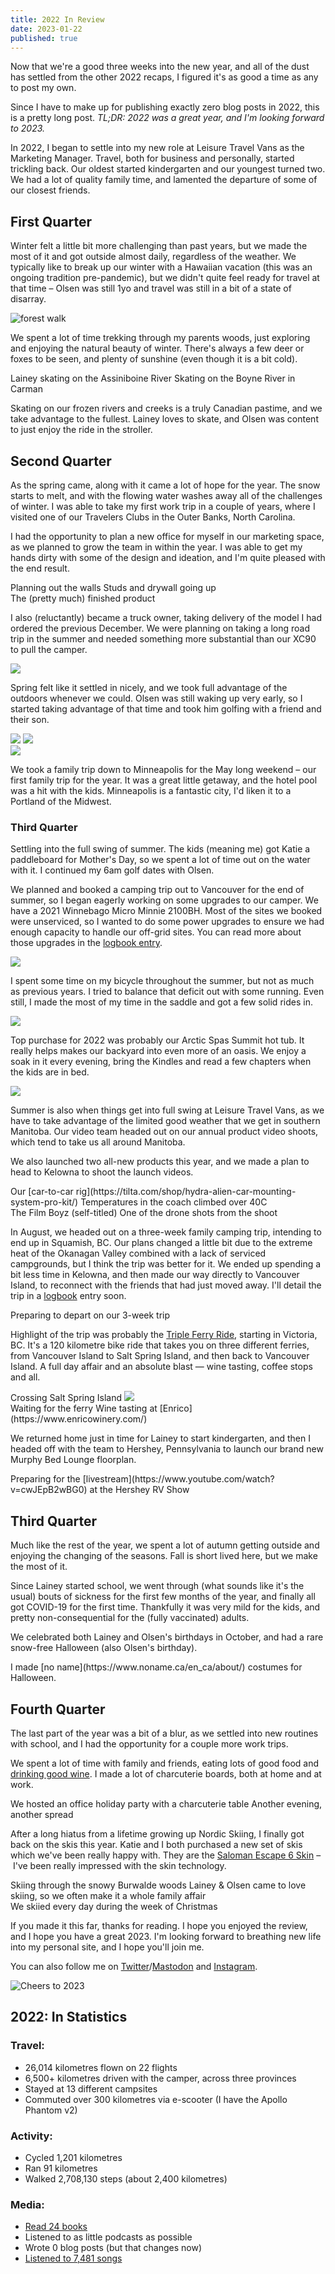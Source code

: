 ```yaml
---
title: 2022 In Review
date: 2023-01-22
published: true
---
```


Now that we're a good three weeks into the new year, and all of the dust has settled from the other 2022 recaps, I figured it's as good a time as any to post my own.

Since I have to make up for publishing exactly zero blog posts in 2022, this is a pretty long post. _TL;DR: 2022 was a great year, and I'm looking forward to 2023._

In 2022, I began to settle into my new role at Leisure Travel Vans as the Marketing Manager. Travel, both for business and personally, started trickling back. Our oldest started kindergarten and our youngest turned two. We had a lot of quality family time, and lamented the departure of some of our closest friends.

## First Quarter

Winter felt a little bit more challenging than past years, but we made the most of it and got outside almost daily, regardless of the weather. We typically like to break up our winter with a Hawaiian vacation (this was an ongoing tradition pre-pandemic), but we didn't quite feel ready for travel at that time – Olsen was still 1yo and travel was still in a bit of a state of disarray.

![forest walk](/img/2022-in-review/forest-walk.jpg)

We spent a lot of time trekking through my parents woods, just exploring and enjoying the natural beauty of winter. There's always a few deer or foxes to be seen, and plenty of sunshine (even though it is a bit cold).

<div className='image-half'>
  <ImageWithCaption src='/img/2022-in-review/lainey-assiniboine-skating.jpg' alt=''>
    Lainey skating on the Assiniboine River
  </ImageWithCaption>
  <ImageWithCaption src='/img/2022-in-review/river-skating.gif' alt=''>
    Skating on the Boyne River in Carman
  </ImageWithCaption>
</div>

Skating on our frozen rivers and creeks is a truly Canadian pastime, and we take advantage to the fullest. Lainey loves to skate, and Olsen was content to just enjoy the ride in the stroller.

## Second Quarter

As the spring came, along with it came a lot of hope for the year. The snow starts to melt, and with the flowing water washes away all of the challenges of winter. I was able to take my first work trip in a couple of years, where I visited one of our Travelers Clubs in the Outer Banks, North Carolina.

I had the opportunity to plan a new office for myself in our marketing space, as we planned to grow the team in within the year. I was able to get my hands dirty with some of the design and ideation, and I'm quite pleased with the end result.

<div className='image-half'>
  <ImageWithCaption src='/img/2022-in-review/office-reno-planning.jpg' alt=''>
    Planning out the walls
  </ImageWithCaption>
  <ImageWithCaption src='/img/2022-in-review/office-reno-wip.jpg' alt=''>
    Studs and drywall going up
  </ImageWithCaption>
</div>

<ImageWithCaption src='/img/2022-in-review/office-reno-complete.jpg' alt=''>
  The (pretty much) finished product
</ImageWithCaption>

I also (reluctantly) became a truck owner, taking delivery of the model I had ordered the previous December. We were planning on taking a long road trip in the summer and needed something more substantial than our XC90 to pull the camper.

<Image src='/img/2022-in-review/new-truck.jpg' />

Spring felt like it settled in nicely, and we took full advantage of the outdoors whenever we could. Olsen was still waking up very early, so I started taking advantage of that time and took him golfing with a friend and their son.

<div className='image-half'>
  <Image src='/img/2022-in-review/stroller-golfing.jpg' />
  <Image src='/img/2022-in-review/morning-golfing.jpg' />
</div>

<Image src='/img/2022-in-review/backyard-work.jpg' />

We took a family trip down to Minneapolis for the May long weekend – our first family trip for the year. It was a great little getaway, and the hotel pool was a hit with the kids. Minneapolis is a fantastic city, I'd liken it to a Portland of the Midwest.

### Third Quarter

Settling into the full swing of summer. The kids (meaning me) got Katie a paddleboard for Mother's Day, so we spent a lot of time out on the water with it. I continued my 6am golf dates with Olsen.

We planned and booked a camping trip out to Vancouver for the end of summer, so I began eagerly working on some upgrades to our camper. We have a 2021 Winnebago Micro Minnie 2100BH. Most of the sites we booked were unserviced, so I wanted to do some power upgrades to ensure we had enough capacity to handle our off-grid sites. You can read more about those upgrades in the [logbook entry](/logbook/2021-winnebago-micro-minnie-2100bh).

<Image src='/img/2022-in-review/winnebago-electrical-upgrade.jpg' />

I spent some time on my bicycle throughout the summer, but not as much as previous years. I tried to balance that deficit out with some running. Even still, I made the most of my time in the saddle and got a few solid rides in.

<Image src='/img/2022-in-review/bike-ride.jpg' />

Top purchase for 2022 was probably our Arctic Spas Summit hot tub. It really helps makes our backyard into even more of an oasis. We enjoy a soak in it every evening, bring the Kindles and read a few chapters when the kids are in bed.

<Image src='/img/2022-in-review/hot-tub.jpg' />

Summer is also when things get into full swing at Leisure Travel Vans, as we have to take advantage of the limited good weather that we get in southern Manitoba. Our video team headed out on our annual product video shoots, which tend to take us all around Manitoba.

We also launched two all-new products this year, and we made a plan to head to Kelowna to shoot the launch videos.

<div className='image-half'>
  <ImageWithCaption src='/img/2022-in-review/kelowna-shoot-rig.jpg' alt=''>
    Our [car-to-car rig](https://tilta.com/shop/hydra-alien-car-mounting-system-pro-kit/)
  </ImageWithCaption>
  <ImageWithCaption src='/img/2022-in-review/kelowna-shoot-temperature.jpg' alt=''>
    Temperatures in the coach climbed over 40C
  </ImageWithCaption>
</div>

<ImageWithCaption src='/img/2022-in-review/kelowna-shoot-selfie.jpg' alt=''>
  The Film Boyz (self-titled)
</ImageWithCaption>

<ImageWithCaption src='/img/2022-in-review/kelowna-shoot-drone.jpg' alt=''>
  One of the drone shots from the shoot
</ImageWithCaption>

In August, we headed out on a three-week family camping trip, intending to end up in Squamish, BC. Our plans changed a little bit due to the extreme heat of the Okanagan Valley combined with a lack of serviced campgrounds, but I think the trip was better for it. We ended up spending a bit less time in Kelowna, and then made our way directly to Vancouver Island, to reconnect with the friends that had just moved away. I'll detail the trip in a [logbook](/logbook) entry soon.

<ImageWithCaption src='/img/2022-in-review/squamish-trip-departure.jpg' alt=''>
  Preparing to depart on our 3-week trip
</ImageWithCaption>

Highlight of the trip was probably the [Triple Ferry Ride](https://www.strava.com/activities/7705952028), starting in Victoria, BC. It's a 120 kilometre bike ride that takes you on three different ferries, from Vancouver Island to Salt Spring Island, and then back to Vancouver Island. A full day affair and an absolute blast — wine tasting, coffee stops and all.

<div className='image-half'>
  <ImageWithCaption src='/img/2022-in-review/triple-ferry-1.jpg' alt=''>
    Crossing Salt Spring Island
  </ImageWithCaption>
  <Image src='/img/2022-in-review/triple-ferry-2.gif' />
</div>

<div className='image-half'>
  <ImageWithCaption src='/img/2022-in-review/triple-ferry-4.jpg' alt=''>
    Waiting for the ferry
  </ImageWithCaption>
  <ImageWithCaption src='/img/2022-in-review/triple-ferry-3.gif'>
    Wine tasting at [Enrico](https://www.enricowinery.com/)
  </ImageWithCaption>
</div>

We returned home just in time for Lainey to start kindergarten, and then I headed off with the team to Hershey, Pennsylvania to launch our brand new Murphy Bed Lounge floorplan.

<ImageWithCaption src='/img/2022-in-review/hershey-rv-show.jpg' alt='Hershey RV Show'>
  Preparing for the [livestream](https://www.youtube.com/watch?v=cwJEpB2wBG0) at the Hershey RV Show
</ImageWithCaption>

## Third Quarter

Much like the rest of the year, we spent a lot of autumn getting outside and enjoying the changing of the seasons. Fall is short lived here, but we make the most of it.

Since Lainey started school, we went through (what sounds like it's the usual) bouts of sickness for the first few months of the year, and finally all got COVID-19 for the first time. Thankfully it was very mild for the kids, and pretty non-consequential for the (fully vaccinated) adults.

We celebrated both Lainey and Olsen's birthdays in October, and had a rare snow-free Halloween (also Olsen's birthday).

<ImageWithCaption src='/img/2022-in-review/no-name.jpg'>
  I made [no name](https://www.noname.ca/en_ca/about/) costumes for Halloween.
</ImageWithCaption>

## Fourth Quarter

The last part of the year was a bit of a blur, as we settled into new routines with school, and I had the opportunity for a couple more work trips.

We spent a lot of time with family and friends, eating lots of good food and [drinking good wine](https://www.vivino.com/users/jwiebe). I made a lot of charcuterie boards, both at home and at work.

<div className='image-half'>
  <ImageWithCaption src='/img/2022-in-review/charcuterie-2.jpg'>
    We hosted an office holiday party with a charcuterie table
  </ImageWithCaption>
  <ImageWithCaption src='/img/2022-in-review/charcuterie-1.jpg'>Another evening, another spread</ImageWithCaption>
</div>

After a long hiatus from a lifetime growing up Nordic Skiing, I finally got back on the skis this year. Katie and I both purchased a new set of skis which we've been really happy with. They are the [Saloman Escape 6 Skin](https://www.salomon.com/en-int/shop-int/product/escape-6-skin-and-prolink-access.html#color=67766) – I've been really impressed with the skin technology.

<div className='image-half'>
  <ImageWithCaption src='/img/2022-in-review/skiing-1.jpg' alt='Skiing through the snowy Burwalde woods'>
    Skiing through the snowy Burwalde woods
  </ImageWithCaption>
  <ImageWithCaption src='/img/2022-in-review/skiing-2.jpg' alt='Nordic skiing with the family'>
    Lainey & Olsen came to love skiing, so we often make it a whole family affair
  </ImageWithCaption>
</div>

<ImageWithCaption src='/img/2022-in-review/skiing-3.jpg' alt='Josiah and Katie out on the trails'>
  We skiied every day during the week of Christmas
</ImageWithCaption>

If you made it this far, thanks for reading. I hope you enjoyed the review, and I hope you have a great 2023. I'm looking forward to breathing new life into my personal site, and I hope you'll join me.

You can also follow me on [Twitter](https://twitter.com/josiahwiebe)/[Mastodon](https://mastodon.social/@josiahwiebe) and [Instagram](https://instagram.com/josiahwiebe).

<Image src='/img/2022-in-review/cheers.gif' width={200} height={300} alt='Cheers to 2023' contain={true} />

## 2022: In Statistics

### Travel:

- 26,014 kilometres flown on 22 flights
- 6,500+ kilometres driven with the camper, across three provinces
- Stayed at 13 different campsites
- Commuted over 300 kilometres via e-scooter (I have the Apollo Phantom v2)

### Activity:

- Cycled 1,201 kilometres
- Ran 91 kilometres
- Walked 2,708,130 steps (about 2,400 kilometres)

### Media:

- [Read 24 books](https://www.goodreads.com/user/year_in_books/2022/3921541)
- Listened to as little podcasts as possible
- Wrote 0 blog posts (but that changes now)
- [Listened to 7,481 songs](https://www.last.fm/user/josiahbenjamin/listening-report/year)
